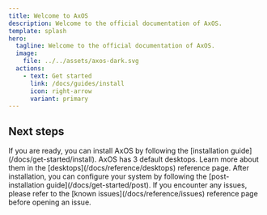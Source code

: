 ```yaml
---
title: Welcome to AxOS
description: Welcome to the official documentation of AxOS.
template: splash
hero:
  tagline: Welcome to the official documentation of AxOS.
  image:
    file: ../../assets/axos-dark.svg
  actions:
    - text: Get started
      link: /docs/guides/install
      icon: right-arrow
      variant: primary
---
```



## Next steps

<CardGrid>
	<Card title="Install AxOS" icon="rocket">
		If you are ready, you can install AxOS by following the [installation guide](/docs/get-started/install). 
	</Card>
	<Card title="Desktops particularities" icon="star">
		AxOS has 3 default desktops. Learn more about them in the [desktops](/docs/reference/desktops) reference page.
	</Card>
	<Card title="Post-installation" icon="setting">
		After installation, you can configure your system by following the [post-installation guide](/docs/get-started/post).
	</Card>
	<Card title="Known issues" icon="error">
		If you encounter any issues, please refer to the [known issues](/docs/reference/issues) reference page before opening an issue.
	</Card>
</CardGrid>
